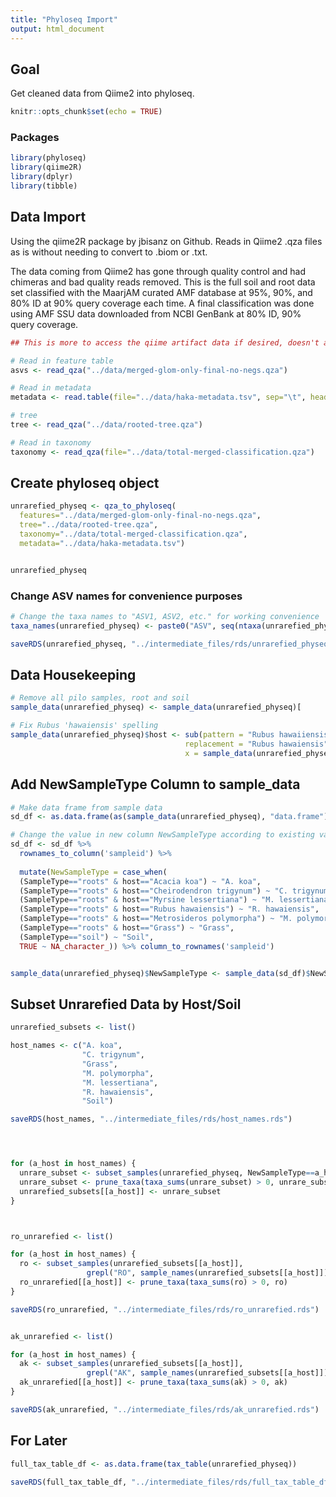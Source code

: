 ```yaml
---
title: "Phyloseq Import"
output: html_document
---
```



## Goal
Get cleaned data from Qiime2 into phyloseq.


```r

knitr::opts_chunk$set(echo = TRUE)

```


### Packages


```r

library(phyloseq)
library(qiime2R)
library(dplyr)
library(tibble)

```


## Data Import

Using the qiime2R package by jbisanz on Github. Reads in Qiime2 .qza files as is without needing to convert to .biom or .txt.

The data coming from Qiime2 has gone through quality control and had chimeras and bad quality reads removed. This is the full soil and root data set classified with the MaarjAM curated AMF database at 95%, 90%, and 80% ID at 90% query coverage each time. A final classification was done using AMF SSU data downloaded from NCBI GenBank at 80% ID, 90% query coverage.


```r

## This is more to access the qiime artifact data if desired, doesn't actually have to do with the phyloseq object yet

# Read in feature table
asvs <- read_qza("../data/merged-glom-only-final-no-negs.qza")

# Read in metadata
metadata <- read.table(file="../data/haka-metadata.tsv", sep="\t", header=TRUE, stringsAsFactors = TRUE)

# tree
tree <- read_qza("../data/rooted-tree.qza")

# Read in taxonomy
taxonomy <- read_qza(file="../data/total-merged-classification.qza")


```


## Create phyloseq object

```r

unrarefied_physeq <- qza_to_phyloseq(
  features="../data/merged-glom-only-final-no-negs.qza", 
  tree="../data/rooted-tree.qza", 
  taxonomy="../data/total-merged-classification.qza", 
  metadata="../data/haka-metadata.tsv")


unrarefied_physeq

```


### Change ASV names for convenience purposes

```r
# Change the taxa names to "ASV1, ASV2, etc." for working convenience
taxa_names(unrarefied_physeq) <- paste0("ASV", seq(ntaxa(unrarefied_physeq)))

saveRDS(unrarefied_physeq, "../intermediate_files/rds/unrarefied_physeq.rds")

```


## Data Housekeeping

```r

# Remove all pilo samples, root and soil
sample_data(unrarefied_physeq) <- sample_data(unrarefied_physeq)[                                    (sample_data(unrarefied_physeq)$host!="Coprosma rhynchocarpa"),]

# Fix Rubus 'hawaiensis' spelling 
sample_data(unrarefied_physeq)$host <- sub(pattern = "Rubus hawaiiensis", 
                                       replacement = "Rubus hawaiensis", 
                                       x = sample_data(unrarefied_physeq)$host)

```

## Add NewSampleType Column to sample_data

```r

# Make data frame from sample data
sd_df <- as.data.frame(as(sample_data(unrarefied_physeq), "data.frame"))

# Change the value in new column NewSampleType according to existing values for SampleType and host. All right hand side must be same type, so NA_character_ must be used, not just NA
sd_df <- sd_df %>% 
  rownames_to_column('sampleid') %>%
  
  mutate(NewSampleType = case_when(
  (SampleType=="roots" & host=="Acacia koa") ~ "A. koa",
  (SampleType=="roots" & host=="Cheirodendron trigynum") ~ "C. trigynum",
  (SampleType=="roots" & host=="Myrsine lessertiana") ~ "M. lessertiana",
  (SampleType=="roots" & host=="Rubus hawaiensis") ~ "R. hawaiensis",
  (SampleType=="roots" & host=="Metrosideros polymorpha") ~ "M. polymorpha",
  (SampleType=="roots" & host=="Grass") ~ "Grass",
  (SampleType=="soil") ~ "Soil",
  TRUE ~ NA_character_)) %>% column_to_rownames('sampleid')


sample_data(unrarefied_physeq)$NewSampleType <- sample_data(sd_df)$NewSampleType

```


## Subset Unrarefied Data by Host/Soil

```r

unrarefied_subsets <- list()

host_names <- c("A. koa",
                "C. trigynum",
                "Grass",
                "M. polymorpha",
                "M. lessertiana",
                "R. hawaiensis",
                "Soil")

saveRDS(host_names, "../intermediate_files/rds/host_names.rds")




for (a_host in host_names) {
  unrare_subset <- subset_samples(unrarefied_physeq, NewSampleType==a_host)
  unrare_subset <- prune_taxa(taxa_sums(unrare_subset) > 0, unrare_subset)
  unrarefied_subsets[[a_host]] <- unrare_subset
}



ro_unrarefied <- list()

for (a_host in host_names) {
  ro <- subset_samples(unrarefied_subsets[[a_host]], 
                 grepl("RO", sample_names(unrarefied_subsets[[a_host]])))
  ro_unrarefied[[a_host]] <- prune_taxa(taxa_sums(ro) > 0, ro)
}

saveRDS(ro_unrarefied, "../intermediate_files/rds/ro_unrarefied.rds")


ak_unrarefied <- list()

for (a_host in host_names) {
  ak <- subset_samples(unrarefied_subsets[[a_host]], 
                 grepl("AK", sample_names(unrarefied_subsets[[a_host]])))
  ak_unrarefied[[a_host]] <- prune_taxa(taxa_sums(ak) > 0, ak)
}

saveRDS(ak_unrarefied, "../intermediate_files/rds/ak_unrarefied.rds")


```


## For Later

```r

full_tax_table_df <- as.data.frame(tax_table(unrarefied_physeq))

saveRDS(full_tax_table_df, "../intermediate_files/rds/full_tax_table_df.rds")

```
